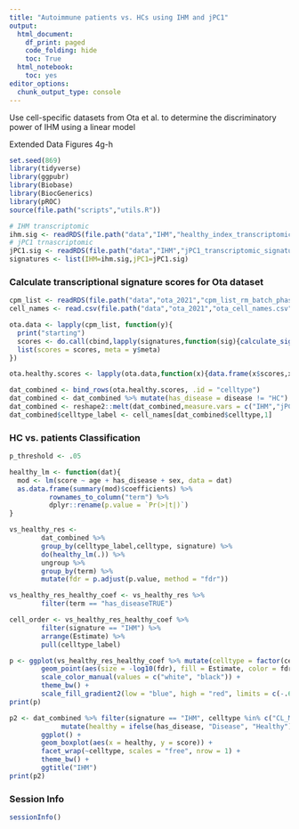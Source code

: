---
title: "Autoimmune patients vs. HCs using IHM and jPC1"
output:
  html_document:
    df_print: paged
    code_folding: hide
    toc: True
  html_notebook:
    toc: yes
editor_options:
  chunk_output_type: console
---

Use cell-specific datasets from Ota et al. to determine the discriminatory power of IHM using a linear model

Extended Data Figures 4g-h
```{r setup,message=F}
set.seed(869)
library(tidyverse)
library(ggpubr)
library(Biobase)
library(BiocGenerics)
library(pROC)
source(file.path("scripts","utils.R"))

# IHM transcriptomic
ihm.sig <- readRDS(file.path("data","IHM","healthy_index_transcriptomic_signature_2021_04_19.rds"))
# jPC1 trnascriptomic
jPC1.sig <- readRDS(file.path("data","IHM","jPC1_transcriptomic_signature.rds"))
signatures <- list(IHM=ihm.sig,jPC1=jPC1.sig)
```

### Calculate transcriptional signature scores for Ota dataset
```{r score,out.width="900px"}
cpm_list <- readRDS(file.path("data","ota_2021","cpm_list_rm_batch_phase.rds"))
cell_names <- read.csv(file.path("data","ota_2021","ota_cell_names.csv"),row.names = 1)

ota.data <- lapply(cpm_list, function(y){
  print("starting")
  scores <- do.call(cbind,lapply(signatures,function(sig){calculate_signature_score(y$cpm, sig$positive,sig$negative)}))
  list(scores = scores, meta = y$meta)
})

ota.healthy.scores <- lapply(ota.data,function(x){data.frame(x$scores,x$meta)})

dat_combined <- bind_rows(ota.healthy.scores, .id = "celltype")
dat_combined <- dat_combined %>% mutate(has_disease = disease != "HC")
dat_combined <- reshape2::melt(dat_combined,measure.vars = c("IHM","jPC1"),variable.name = "signature",value.name = "score")
dat_combined$celltype_label <- cell_names[dat_combined$celltype,1]
```

### HC vs. patients Classification
```{r classification}
p_threshold <- .05

healthy_lm <- function(dat){
  mod <- lm(score ~ age + has_disease + sex, data = dat)
  as.data.frame(summary(mod)$coefficients) %>%
          rownames_to_column("term") %>%
          dplyr::rename(p.value = `Pr(>|t|)`)
}

vs_healthy_res <- 
        dat_combined %>%
        group_by(celltype_label,celltype, signature) %>%
        do(healthy_lm(.)) %>%
        ungroup %>%
        group_by(term) %>%
        mutate(fdr = p.adjust(p.value, method = "fdr"))

vs_healthy_res_healthy_coef <- vs_healthy_res %>%
        filter(term == "has_diseaseTRUE")

cell_order <- vs_healthy_res_healthy_coef %>% 
        filter(signature == "IHM") %>%
        arrange(Estimate) %>%
        pull(celltype_label)

p <- ggplot(vs_healthy_res_healthy_coef %>% mutate(celltype = factor(celltype_label, levels = cell_order)), aes(x = signature, y = celltype)) +
        geom_point(aes(size = -log10(fdr), fill = Estimate, color = fdr < p_threshold), shape = 21) +
        scale_color_manual(values = c("white", "black")) +
        theme_bw() +
        scale_fill_gradient2(low = "blue", high = "red", limits = c(-.65, .65))
print(p)

p2 <- dat_combined %>% filter(signature == "IHM", celltype %in% c("CL_Mono", "Neu", "pDC")) %>%
             mutate(healthy = ifelse(has_disease, "Disease", "Healthy")) %>%
        ggplot() +
        geom_boxplot(aes(x = healthy, y = score)) +
        facet_wrap(~celltype, scales = "free", nrow = 1) +
        theme_bw() +
        ggtitle("IHM")
print(p2)
```

### Session Info
```{r session}
sessionInfo()
```